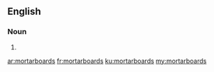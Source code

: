 ==English==

===Noun===
{{head|en|noun plural form}}

# {{plural of|mortarboard|lang=en}}

[[ar:mortarboards]]
[[fr:mortarboards]]
[[ku:mortarboards]]
[[my:mortarboards]]